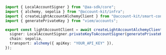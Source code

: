 ```ts client.ts
import { LocalAccountSigner } from "@aa-sdk/core";
import { alchemy, sepolia } from "@account-kit/infra";
import { createLightAccountAlchemyClient } from "@account-kit/smart-contracts";
import { generatePrivateKey } from "viem/accounts";

export const lightAccountClient = await createLightAccountAlchemyClient({
  signer: LocalAccountSigner.privateKeyToAccountSigner(generatePrivateKey()),
  chain: sepolia,
  transport: alchemy({ apiKey: "YOUR_API_KEY" }),
});
```
